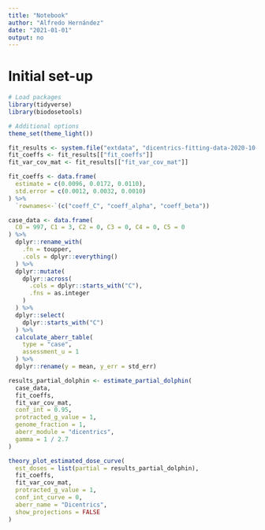 ```yaml
---
title: "Notebook"
author: "Alfredo Hernández"
date: "2021-01-01"
output: no
---
```


# Initial set-up

```r
# Load packages
library(tidyverse)
library(biodosetools)

# Additional options
theme_set(theme_light())
```

```r
fit_results <- system.file("extdata", "dicentrics-fitting-data-2020-10-10.rds", package = "biodosetools") %>% readRDS()
fit_coeffs <- fit_results[["fit_coeffs"]]
fit_var_cov_mat <- fit_results[["fit_var_cov_mat"]]
```

```r
fit_coeffs <- data.frame(
  estimate = c(0.0096, 0.0172, 0.0110),
  std.error = c(0.0012, 0.0032, 0.0010)
) %>% 
  `rownames<-`(c("coeff_C", "coeff_alpha", "coeff_beta"))
```


```r
case_data <- data.frame(
  C0 = 997, C1 = 3, C2 = 0, C3 = 0, C4 = 0, C5 = 0
) %>%
  dplyr::rename_with(
    .fn = toupper,
    .cols = dplyr::everything()
  ) %>%
  dplyr::mutate(
    dplyr::across(
      .cols = dplyr::starts_with("C"),
      .fns = as.integer
    )
  ) %>%
  dplyr::select(
    dplyr::starts_with("C")
  ) %>% 
  calculate_aberr_table(
    type = "case",
    assessment_u = 1
  ) %>%
  dplyr::rename(y = mean, y_err = std_err)
```

```r
results_partial_dolphin <- estimate_partial_dolphin(
  case_data,
  fit_coeffs,
  fit_var_cov_mat,
  conf_int = 0.95,
  protracted_g_value = 1,
  genome_fraction = 1,
  aberr_module = "dicentrics",
  gamma = 1 / 2.7
)
```


```r
theory_plot_estimated_dose_curve(
  est_doses = list(partial = results_partial_dolphin),
  fit_coeffs,
  fit_var_cov_mat,
  protracted_g_value = 1,
  conf_int_curve = 0,
  aberr_name = "Dicentrics",
  show_projections = FALSE
)
```
